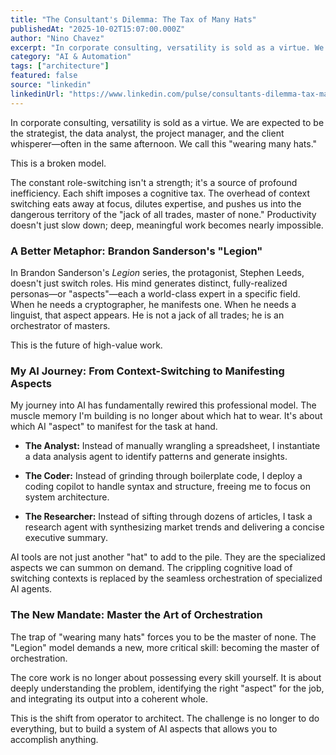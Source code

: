 ```yaml
---
title: "The Consultant's Dilemma: The Tax of Many Hats"
publishedAt: "2025-10-02T15:07:00.000Z"
author: "Nino Chavez"
excerpt: "In corporate consulting, versatility is sold as a virtue. We are expected to be the strategist, the data analyst, the project manager, and the client whisperer—often in the same afternoon. We call..."
category: "AI & Automation"
tags: ["architecture"]
featured: false
source: "linkedin"
linkedinUrl: "https://www.linkedin.com/pulse/consultants-dilemma-tax-many-hats-nino-chavez-fwrkc"
---
```


In corporate consulting, versatility is sold as a virtue. We are expected to be the strategist, the data analyst, the project manager, and the client whisperer—often in the same afternoon. We call this "wearing many hats."

This is a broken model.

The constant role-switching isn't a strength; it's a source of profound inefficiency. Each shift imposes a cognitive tax. The overhead of context switching eats away at focus, dilutes expertise, and pushes us into the dangerous territory of the "jack of all trades, master of none." Productivity doesn't just slow down; deep, meaningful work becomes nearly impossible.

### A Better Metaphor: Brandon Sanderson's "Legion"

In Brandon Sanderson's *Legion* series, the protagonist, Stephen Leeds, doesn't just switch roles. His mind generates distinct, fully-realized personas—or "aspects"—each a world-class expert in a specific field. When he needs a cryptographer, he manifests one. When he needs a linguist, that aspect appears. He is not a jack of all trades; he is an orchestrator of masters.

This is the future of high-value work.

### My AI Journey: From Context-Switching to Manifesting Aspects

My journey into AI has fundamentally rewired this professional model. The muscle memory I'm building is no longer about which hat to wear. It's about which AI "aspect" to manifest for the task at hand.

-   **The Analyst:** Instead of manually wrangling a spreadsheet, I instantiate a data analysis agent to identify patterns and generate insights.
    
-   **The Coder:** Instead of grinding through boilerplate code, I deploy a coding copilot to handle syntax and structure, freeing me to focus on system architecture.
    
-   **The Researcher:** Instead of sifting through dozens of articles, I task a research agent with synthesizing market trends and delivering a concise executive summary.
    

AI tools are not just another "hat" to add to the pile. They are the specialized aspects we can summon on demand. The crippling cognitive load of switching contexts is replaced by the seamless orchestration of specialized AI agents.

### The New Mandate: Master the Art of Orchestration

The trap of "wearing many hats" forces you to be the master of none. The "Legion" model demands a new, more critical skill: becoming the master of orchestration.

The core work is no longer about possessing every skill yourself. It is about deeply understanding the problem, identifying the right "aspect" for the job, and integrating its output into a coherent whole.

This is the shift from operator to architect. The challenge is no longer to do everything, but to build a system of AI aspects that allows you to accomplish anything.